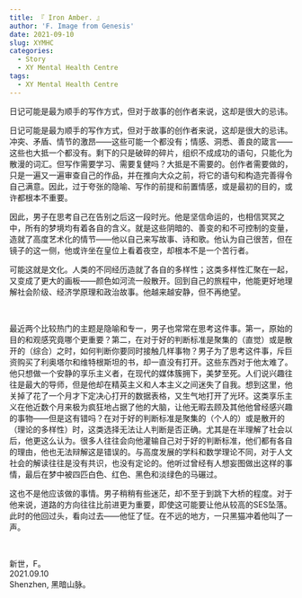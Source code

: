 ```yaml
---
title: 『 Iron Amber. 』
author: 'F. Image from Genesis'
date: 2021-09-10
slug: XYMHC
categories:
  - Story
  - XY Mental Health Centre
tags:
  - XY Mental Health Centre
---
```


日记可能是最为顺手的写作方式，但对于故事的创作者来说，这却是很大的忌讳。

<!--more-->

日记可能是最为顺手的写作方式，但对于故事的创作者来说，这却是很大的忌讳。冲突、矛盾、情节的激昂——这些可能一个都没有；情感、洞悉、善良的箴言——这些也大抵一个都没有。剩下的只是破碎的碎片，组织不成成功的语句，只能化为散漫的词汇。但写作需要学习、需要复健吗？大抵是不需要的。创作者需要做的，只是一遍又一遍审查自己的作品，并在推向大众之前，将它的语句和构造完善得令自己满意。因此，过于夸张的隐喻、写作的前提和前置情感，或是最初的目的，或许都根本不重要。

因此，男子在思考自己在告别之后这一段时光。他是坚信命运的，也相信冥冥之中，所有的梦境均有着各自的含义。就是这些阴暗的、善变的和不可控制的变量，造就了高度艺术化的情节——他以自己来写故事、诗和歌。他认为自己很苦，但在镜子的这一侧，他或许坐在皇位上看着夜空，却根本不是一个苦行者。

可能这就是文化。人类的不同经历造就了各自的多样性；这类多样性汇聚在一起，又变成了更大的画板——颜色如河流一般散开。回到自己的旅程中，他能更好地理解社会阶级、经济学原理和政治故事。他越来越安静，但不再绝望。

&nbsp;

最近两个比较热门的主题是隐喻和专一，男子也常常在思考这件事。第一，原始的目的和观感究竟哪个更重要？第二，在对于好的判断标准是聚集的（直觉）或是散开的（综合）之时，如何判断你要同时接触几样事物？男子为了思考这件事，斥巨资购买了利奥塔尔和维特根斯坦的书，却一直没有打开。这些东西对于他太难了。他只想做一个安静的享乐主义者，在现代的媒体簇拥下，美梦至死。人们说兴趣往往是最大的导师，但是他却在精英主义和人本主义之间迷失了自我。想到这里，他关掉了花了一个月才下定决心打开的数据表格，又生气地打开了光环。这类享乐主义在他近数个月来极为疯狂地占据了他的大脑，让他无暇去顾及其他他曾经感兴趣的事物——但是这有错吗？在对于好的判断标准是聚集的（个人的）或是散开的（理论的多样性）时，这类选择无法让人判断是否正确。尤其是在半理解了社会以后，他更这么认为。很多人往往会向他灌输自己对于好的判断标准，他们都有各自的理由，他也无法辩解这是错误的。与高度发展的学科和数学理论不同，对于人文社会的解读往往是没有共识，也没有定论的。他听过曾经有人想妄图做出这样的事情，最后在梦中被四匹白色、红色、黑色和淡绿色的马碾过。

这也不是他应该做的事情。男子稍稍有些迷茫，却不至于到跳下大桥的程度。对于他来说，道路的方向往往比前进更为重要，即使这可能要让他从较高的SES坠落。此时的他回过头，看向过去——他怔了怔。在不远的地方，一只黑猫冲着他叫了一声。

&nbsp;

新世，F。  
2021.09.10  
Shenzhen, 黑暗山脉。  
